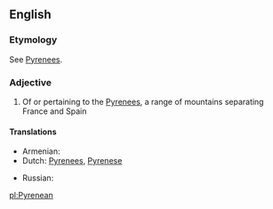 ==English==

===Etymology===
See [[Pyrenees]].

===Adjective===
{{en-adj|-}}

#Of or pertaining to the [[Pyrenees]], a range of mountains separating France and Spain

====Translations====
{{trans-top|of or pertaining to the Pyrenees}}
* Armenian: {{t-|hy|պիրենեյան|tr=pireneyan}}
*Dutch: [[Pyrenees]], [[Pyrenese]]
{{trans-mid}}
* Russian: {{t|ru|пиренейский|tr=pirenéjskij}}
{{trans-bottom}}

[[pl:Pyrenean]]